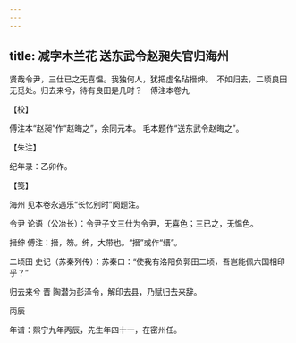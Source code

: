 ```yaml
---
---
---
```

title: 减字木兰花 送东武令赵昶失官归海州
---







贤哉令尹，三仕已之无喜愠。我独何人，犹把虚名玷搢绅。　不如归去，二顷良田无觅处。归去来兮，待有良田是几时？　傅注本卷九





【校】


傅注本“赵昶”作“赵晦之”，余同元本。 毛本题作“送东武令赵晦之”。





【朱注】


纪年录：乙卯作。





【笺】


海州 见本卷永遇乐“长忆别时”阕题注。

令尹 论语（公冶长）：令尹子文三仕为令尹，无喜色；三已之，无愠色。

搢绅 傅注：搢，笏。绅，大带也。“搢”或作“缙”。

二顷田 史记（苏秦列传）：苏秦曰：“使我有洛阳负郭田二顷，吾岂能佩六国相印乎？”

归去来兮 晋 陶潜为彭泽令，解印去县，乃赋归去来辞。





丙辰


年谱：熙宁九年丙辰，先生年四十一，在密州任。